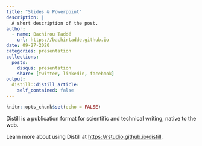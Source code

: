 ```yaml
---
title: "Slides & Powerpoint"
description: |
  A short description of the post.
author:
  - name: Bachirou Taddé
    url: https://bachirtadde.github.io
date: 09-27-2020
categories: presentation
collections:
  posts:
    disqus: presentation
    share: [twitter, linkedin, facebook]
output:
  distill::distill_article:
    self_contained: false
---
```


```r
knitr::opts_chunk$set(echo = FALSE)
```

Distill is a publication format for scientific and technical writing, native to the web.

Learn more about using Distill at <https://rstudio.github.io/distill>.

